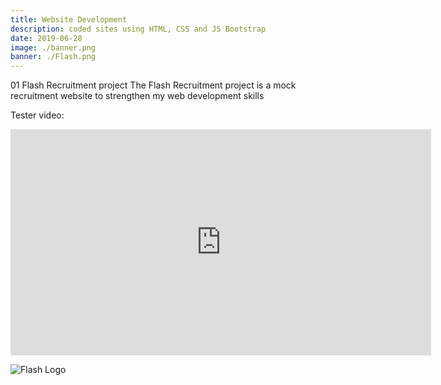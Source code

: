 ```yaml
---
title: Website Development
description: coded sites using HTML, CSS and JS Bootstrap
date: 2019-06-28
image: ./banner.png
banner: ./Flash.png
---
```



<Row>
01 Flash Recruitment project
</Row>
<Row>
The Flash Recruitment project is a mock recruitment website to strengthen my web development skills


</Row>
<Row>
<Col>

Tester video:
<iframe width="673" height="362" src="https://www.youtube.com/embed/fIeACoiYoi0?autoplay=1&loop=1&playlist=fIeACoiYoi0" frameborder="0" allow="accelerometer; autoplay; clipboard-write; encrypted-media; gyroscope; picture-in-picture" allowfullscreen></iframe>


</Col>
<Col>


![Flash Logo](./flashlogo.png)

</Col>
</Row>

